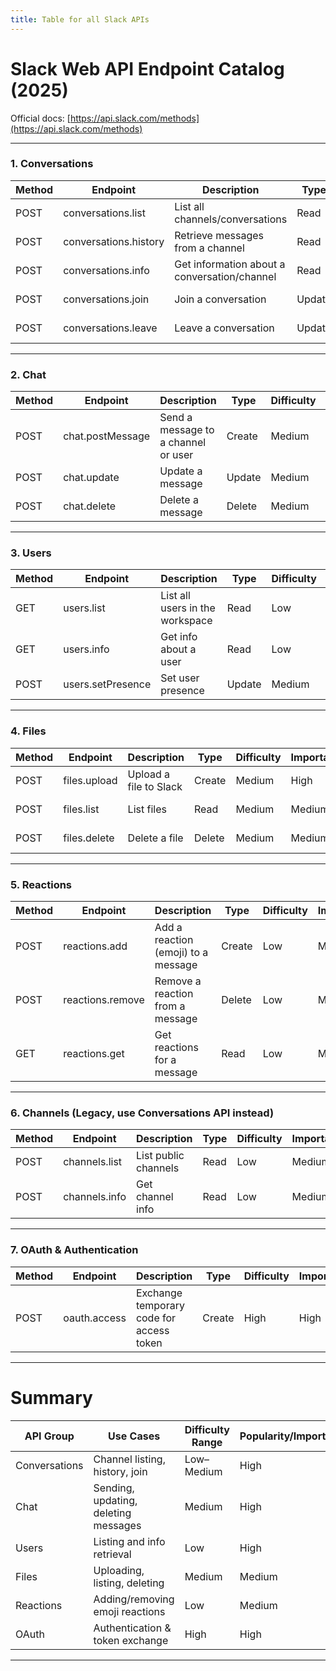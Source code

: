 ```yaml
---
title: Table for all Slack APIs
---
```


# Slack Web API Endpoint Catalog (2025)

Official docs: [https://api.slack.com/methods](https://api.slack.com/methods)

---

### 1. Conversations

| Method | Endpoint              | Description                                  | Type   | Difficulty | Importance | Docs Link                                                                                                  |
| ------ | --------------------- | -------------------------------------------- | ------ | ---------- | ---------- | ---------------------------------------------------------------------------------------------------------- |
| POST   | conversations.list    | List all channels/conversations              | Read   | Medium     | High       | [https://api.slack.com/methods/conversations.list](https://api.slack.com/methods/conversations.list)       |
| POST   | conversations.history | Retrieve messages from a channel             | Read   | Medium     | High       | [https://api.slack.com/methods/conversations.history](https://api.slack.com/methods/conversations.history) |
| POST   | conversations.info    | Get information about a conversation/channel | Read   | Low        | High       | [https://api.slack.com/methods/conversations.info](https://api.slack.com/methods/conversations.info)       |
| POST   | conversations.join    | Join a conversation                          | Update | Medium     | Medium     | [https://api.slack.com/methods/conversations.join](https://api.slack.com/methods/conversations.join)       |
| POST   | conversations.leave   | Leave a conversation                         | Update | Medium     | Medium     | [https://api.slack.com/methods/conversations.leave](https://api.slack.com/methods/conversations.leave)     |

---

### 2. Chat

| Method | Endpoint         | Description                         | Type   | Difficulty | Importance | Docs Link                                                                                        |
| ------ | ---------------- | ----------------------------------- | ------ | ---------- | ---------- | ------------------------------------------------------------------------------------------------ |
| POST   | chat.postMessage | Send a message to a channel or user | Create | Medium     | High       | [https://api.slack.com/methods/chat.postMessage](https://api.slack.com/methods/chat.postMessage) |
| POST   | chat.update      | Update a message                    | Update | Medium     | Medium     | [https://api.slack.com/methods/chat.update](https://api.slack.com/methods/chat.update)           |
| POST   | chat.delete      | Delete a message                    | Delete | Medium     | Medium     | [https://api.slack.com/methods/chat.delete](https://api.slack.com/methods/chat.delete)           |

---

### 3. Users

| Method | Endpoint          | Description                     | Type   | Difficulty | Importance | Docs Link                                                                                          |
| ------ | ----------------- | ------------------------------- | ------ | ---------- | ---------- | -------------------------------------------------------------------------------------------------- |
| GET    | users.list        | List all users in the workspace | Read   | Low        | High       | [https://api.slack.com/methods/users.list](https://api.slack.com/methods/users.list)               |
| GET    | users.info        | Get info about a user           | Read   | Low        | High       | [https://api.slack.com/methods/users.info](https://api.slack.com/methods/users.info)               |
| POST   | users.setPresence | Set user presence               | Update | Medium     | Medium     | [https://api.slack.com/methods/users.setPresence](https://api.slack.com/methods/users.setPresence) |

---

### 4. Files

| Method | Endpoint     | Description            | Type   | Difficulty | Importance | Docs Link                                                                                |
| ------ | ------------ | ---------------------- | ------ | ---------- | ---------- | ---------------------------------------------------------------------------------------- |
| POST   | files.upload | Upload a file to Slack | Create | Medium     | High       | [https://api.slack.com/methods/files.upload](https://api.slack.com/methods/files.upload) |
| POST   | files.list   | List files             | Read   | Medium     | Medium     | [https://api.slack.com/methods/files.list](https://api.slack.com/methods/files.list)     |
| POST   | files.delete | Delete a file          | Delete | Medium     | Medium     | [https://api.slack.com/methods/files.delete](https://api.slack.com/methods/files.delete) |

---

### 5. Reactions

| Method | Endpoint         | Description                         | Type   | Difficulty | Importance | Docs Link                                                                                        |
| ------ | ---------------- | ----------------------------------- | ------ | ---------- | ---------- | ------------------------------------------------------------------------------------------------ |
| POST   | reactions.add    | Add a reaction (emoji) to a message | Create | Low        | Medium     | [https://api.slack.com/methods/reactions.add](https://api.slack.com/methods/reactions.add)       |
| POST   | reactions.remove | Remove a reaction from a message    | Delete | Low        | Medium     | [https://api.slack.com/methods/reactions.remove](https://api.slack.com/methods/reactions.remove) |
| GET    | reactions.get    | Get reactions for a message         | Read   | Low        | Medium     | [https://api.slack.com/methods/reactions.get](https://api.slack.com/methods/reactions.get)       |

---

### 6. Channels (Legacy, use Conversations API instead)

| Method | Endpoint      | Description          | Type | Difficulty | Importance | Docs Link                                                                                  |
| ------ | ------------- | -------------------- | ---- | ---------- | ---------- | ------------------------------------------------------------------------------------------ |
| POST   | channels.list | List public channels | Read | Low        | Medium     | [https://api.slack.com/methods/channels.list](https://api.slack.com/methods/channels.list) |
| POST   | channels.info | Get channel info     | Read | Low        | Medium     | [https://api.slack.com/methods/channels.info](https://api.slack.com/methods/channels.info) |

---

### 7. OAuth & Authentication

| Method | Endpoint     | Description                              | Type   | Difficulty | Importance | Docs Link                                                                                |
| ------ | ------------ | ---------------------------------------- | ------ | ---------- | ---------- | ---------------------------------------------------------------------------------------- |
| POST   | oauth.access | Exchange temporary code for access token | Create | High       | High       | [https://api.slack.com/methods/oauth.access](https://api.slack.com/methods/oauth.access) |

---

# Summary

| API Group     | Use Cases                            | Difficulty Range | Popularity/Importance |
| ------------- | ------------------------------------ | ---------------- | --------------------- |
| Conversations | Channel listing, history, join       | Low–Medium       | High                  |
| Chat          | Sending, updating, deleting messages | Medium           | High                  |
| Users         | Listing and info retrieval           | Low              | High                  |
| Files         | Uploading, listing, deleting         | Medium           | Medium                |
| Reactions     | Adding/removing emoji reactions      | Low              | Medium                |
| OAuth         | Authentication & token exchange      | High             | High                  |

---
